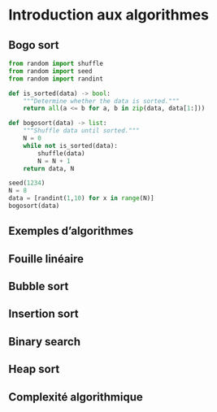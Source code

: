 # Introduction aux algorithmes

## Bogo sort

```python
from random import shuffle
from random import seed
from random import randint

def is_sorted(data) -> bool:
    """Determine whether the data is sorted."""
    return all(a <= b for a, b in zip(data, data[1:]))

def bogosort(data) -> list:
    """Shuffle data until sorted."""
    N = 0
    while not is_sorted(data):
        shuffle(data)
        N = N + 1
    return data, N

seed(1234)
N = 8
data = [randint(1,10) for x in range(N)]
bogosort(data)
```


## Exemples d'algorithmes

## Fouille linéaire

## Bubble sort

## Insertion sort

## Binary search

## Heap sort

## Complexité algorithmique

